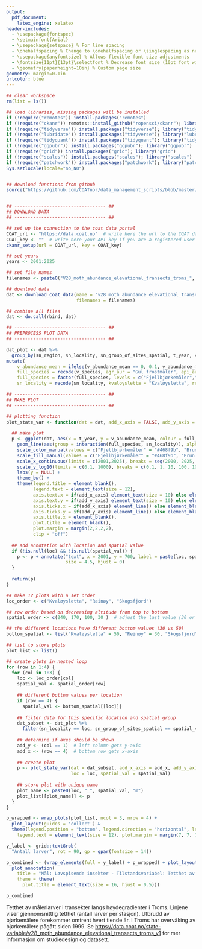 ```yaml
---
output: 
  pdf_document: 
    latex_engine: xelatex
header-includes: 
  - \usepackage{fontspec}
  - \setmainfont{Arial}
  - \usepackage{setspace} % For line spacing
  - \onehalfspacing % Change to \onehalfspacing or \singlespacing as needed
  - \usepackage{anyfontsize} % Allows flexible font size adjustments
  - \fontsize{11pt}{13pt}\selectfont % Decrease font size (10pt font with 12pt line height)
  - \geometry{paperheight=10in} % Custom page size
geometry: margin=0.1in
urlcolor: blue
---
```



```r

## clear workspace
rm(list = ls())

## load libraries, missing packages will be installed
if (!require("remotes")) install.packages("remotes")
if (!require("ckanr")) remotes::install_github("ropensci/ckanr"); library("ckanr")
if (!require("tidyverse")) install.packages("tidyverse"); library("tidyverse")
if (!require("lubridate")) install.packages("tidyverse"); library("lubridate")
if (!require("tidyquant")) install.packages("tidyquant"); library("tidyquant")
if (!require("ggpubr")) install.packages("ggpubr"); library("ggpubr")
if (!require("grid")) install.packages("grid"); library("grid")
if (!require("scales")) install.packages("scales"); library("scales")
if (!require("patchwork")) install.packages("patchwork"); library("patchwork")
Sys.setlocale(locale="no_NO")


## download functions from github
source("https://github.com/COATnor/data_management_scripts/blob/master/download_data_from_coat_data_portal.R?raw=TRUE")


## ---------------------------------- ##
## DOWNLOAD DATA
## ---------------------------------- ##

## set up the connection to the coat data portal
COAT_url <- "https://data.coat.no"  # write here the url to the COAT data portal
COAT_key <- ""  # write here your API key if you are a registered user
ckanr_setup(url = COAT_url, key = COAT_key)

## set years 
years <- 2001:2025

## set file names 
filenames <- paste0("V28_moth_abundance_elevational_transects_troms_", years, ".txt")

## download data
dat <- download_coat_data(name = "v28_moth_abundance_elevational_transects_troms_v1",
                          filenames = filenames)

## combine all files
dat <- do.call(rbind, dat)

```

```r
## ---------------------------------- ##
## PREPROCESS PLOT DATA
## ---------------------------------- ##

dat_plot <- dat %>%
  group_by(sn_region, sn_locality, sn_group_of_sites_spatial, t_year, v_species) %>%
mutate(
    v_abundance_mean = ifelse(v_abundance_mean == 0, 0.1, v_abundance_mean),
    full_species = recode(v_species, agr_aur = "Gul frostmåler", epi_aut = "Fjellbjørkemåler", ope_bru = "Brun høstmåler"),
    full_species = factor(full_species, levels = c("Fjellbjørkemåler","Brun høstmåler", "Gul frostmåler")),
    sn_locality = recode(sn_locality, kvaloysletta = "Kvaløysletta", reinoy = "Reinøy", skogsfjord = "Skogsfjord"))

```

```r

## ---------------------------------- ##
## MAKE PLOT
## ---------------------------------- ##

## plotting function
plot_state_var <- function(dat = dat, add_x_axis = FALSE, add_y_axis = FALSE, loc = NULL, spatial_val = NULL) {
  
  ## make plot
  p <- ggplot(dat, aes(x = t_year, y = v_abundance_mean, colour = full_species)) +
    geom_line(aes(group = interaction(full_species, sn_locality)), alpha = 0.8, linewidth = 0.8) +
    scale_color_manual(values = c("Fjellbjørkemåler" = "#468f9b", "Brun høstmåler" = "#d44100", "Gul frostmåler" = "#df8600")) +
    scale_fill_manual(values = c("Fjellbjørkemåler" = "#468f9b", "Brun høstmåler" = "#d44100", "Gul frostmåler" = "#df8600")) +
    scale_x_continuous(limits = c(2001,2025), breaks = seq(2000, 2025, 5)) +
    scale_y_log10(limits = c(0.1, 1000), breaks = c(0.1, 1, 10, 100, 1000), labels = c("0", "1", "10", "100", "1000"), oob = scales::rescale_none) +
    labs(y = NULL) +
    theme_bw() +
    theme(legend.title = element_blank(),
          legend.text = element_text(size = 12),
          axis.text.x = if(add_x_axis) element_text(size = 10) else element_blank(),
          axis.text.y = if(add_y_axis) element_text(size = 10) else element_blank(),
          axis.ticks.x = if(add_x_axis) element_line() else element_blank(),
          axis.ticks.y = if(add_y_axis) element_line() else element_blank(),
          axis.title.x = element_blank(),
          plot.title = element_blank(),
          plot.margin = margin(2,2,2,2),
          clip = "off")
  
  ## add annotation with location and spatial value
  if (!is.null(loc) && !is.null(spatial_val)) {
    p <- p + annotate("text", x = 2001, y = 700, label = paste(loc, spatial_val, "m"), 
                      size = 4.5, hjust = 0)
  }
  
  return(p)
}

## make 12 plots with a set order
loc_order <- c("Kvaløysletta", "Reinøy", "Skogsfjord")

## row order based on decreasing altitude from top to bottom
spatial_order <- c(240, 170, 100, 30 )  # adjust the last value (30 or 50) as needed

## the different locations have different bottom values (30 vs 50)
bottom_spatial <- list("Kvaløysletta" = 50, "Reinøy" = 30, "Skogsfjord" = 50)

## list to store plots
plot_list <- list()

## create plots in nested loop
for (row in 1:4) {
  for (col in 1:3) {
    loc <- loc_order[col]
    spatial_val <- spatial_order[row]
    
    ## different bottom values per location
    if (row == 4) {
      spatial_val <- bottom_spatial[[loc]]}
    
    ## filter data for this specific location and spatial group
    dat_subset <- dat_plot %>% 
      filter(sn_locality == loc, sn_group_of_sites_spatial == spatial_val)
    
    ## determine if axes should be shown
    add_y <- (col == 1)  # left column gets y-axis
    add_x <- (row == 4)  # bottom row gets x-axis
    
    ## create plot
    p <- plot_state_var(dat = dat_subset, add_x_axis = add_x, add_y_axis = add_y, 
                        loc = loc, spatial_val = spatial_val)
    
    ## store plot with unique name
    plot_name <- paste0(loc, "_", spatial_val, "m")
    plot_list[[plot_name]] <- p
  }
}

p_wrapped <- wrap_plots(plot_list, ncol = 3, nrow = 4) + 
  plot_layout(guides = 'collect') & 
  theme(legend.position = "bottom", legend.direction = "horizontal", legend.title = element_blank(),
    legend.text = element_text(size = 12), plot.margin = margin(7, 7, 7, 7))

y_label <- grid::textGrob(
  "Antall larver", rot = 90, gp = gpar(fontsize = 14))

p_combined <- (wrap_elements(full = y_label) + p_wrapped) + plot_layout(widths = c(0.03, 1)) +
  plot_annotation(
    title = "Mål: Løvspisende insekter - Tilstandsvariabel: Tetthet av møll i transekter langs høydegradienter",
    theme = theme(
      plot.title = element_text(size = 16, hjust = 0.5)))

```

```r

p_combined

```

Tetthet av målerlarver i transekter langs høydegradienter i Troms. Linjene viser gjennomsnittlig tetthet (antall larver per stasjon). Utbrudd av bjørkemålere forekommer omtrent hvert tiende år. I Troms har overvåking av bjørkemålere pågått siden 1999. Se [https://data.coat.no/state-variable/v28_moth_abundance_elevational_transects_troms_v1](https://data.coat.no/state-variable/v28_moth_abundance_elevational_transects_troms_v1) for mer informasjon om studiedesign og datasett.